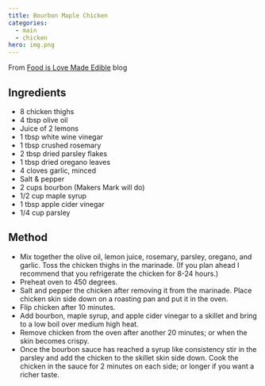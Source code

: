 ```yaml
---
title: Bourbon Maple Chicken
categories:
  - main
  - chicken
hero: img.png
---
```


From [Food is Love Made Edible](https://foodislovemadeedible.com/2017/04/15/bourbon-maple-chicken/) blog

## Ingredients
 - 8 chicken thighs
 - 4 tbsp olive oil
 - Juice of 2 lemons
 - 1 tbsp white wine vinegar
 - 1 tbsp crushed rosemary
 - 2 tbsp dried parsley flakes
 - 1 tbsp dried oregano leaves
 - 4 cloves garlic, minced
 - Salt & pepper
 - 2 cups bourbon (Makers Mark will do)
 - 1/2 cup maple syrup
 - 1 tbsp apple cider vinegar
 - 1/4 cup parsley

 ## Method
  - Mix together the olive oil, lemon juice, rosemary, parsley, oregano, and garlic.  Toss the chicken thighs in the marinade.  (If you plan ahead I recommend that you refrigerate the chicken for 8-24 hours.)
  - Preheat oven to 450 degrees.
  - Salt and pepper the chicken after removing it from the marinade.  Place chicken skin side down on a roasting pan and put it in the oven.
  - Flip chicken after 10 minutes.
  - Add bourbon, maple syrup, and apple cider vinegar to a skillet and bring to a low boil over medium high heat.
  - Remove chicken from the oven after another 20 minutes; or when the skin becomes crispy.
  - Once the bourbon sauce has reached a syrup like consistency stir in the parsley and add the chicken to the skillet skin side down.  Cook the chicken in the sauce for 2 minutes on each side; or longer if you want a richer taste.